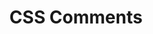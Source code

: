 ---
id: "web_tf_easy_011"
questionType: "TRUE_FALSE"
title: "CSS Comments"
statement: "CSS comments are written using // at the beginning of the line."
difficulty: "EASY"
category: "Web Development"
correctAnswer: false
explanation: "CSS comments use /* comment */ syntax, not //."
---